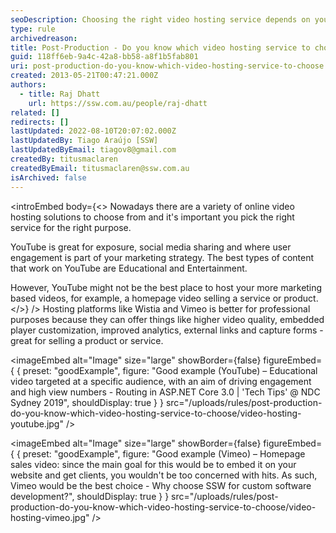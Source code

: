 ```yaml
---
seoDescription: Choosing the right video hosting service depends on your marketing strategy and goals, with YouTube suitable for exposure and user engagement, while Wistia and Vimeo are better suited for professional purposes.
type: rule
archivedreason:
title: Post-Production - Do you know which video hosting service to choose?
guid: 118ff6eb-9a4c-42a8-bb58-a8f1b5fab801
uri: post-production-do-you-know-which-video-hosting-service-to-choose
created: 2013-05-21T00:47:21.000Z
authors:
  - title: Raj Dhatt
    url: https://ssw.com.au/people/raj-dhatt
related: []
redirects: []
lastUpdated: 2022-08-10T20:07:02.000Z
lastUpdatedBy: Tiago Araújo [SSW]
lastUpdatedByEmail: tiagov8@gmail.com
createdBy: titusmaclaren
createdByEmail: titusmaclaren@ssw.com.au
isArchived: false
---
```


<introEmbed
  body={<>
Nowadays there are a variety of online video hosting solutions to choose from and it's important you pick the right service for the right purpose.

YouTube is great for exposure, social media sharing and where user engagement is part of your marketing strategy. The best types of content that work on YouTube are Educational and Entertainment.

However, YouTube might not be the best place to host your more marketing based videos, for example, a homepage video selling a service or product.
  </>}
/>
Hosting platforms like Wistia and Vimeo is better for professional purposes because they can offer things like higher video quality, embedded player customization, improved analytics, external links and capture forms - great for selling a product or service.

<imageEmbed
  alt="Image"
  size="large"
  showBorder={false}
  figureEmbed={ {
    preset: "goodExample",
    figure: "Good example (YouTube) – Educational video targeted at a specific audience, with an aim of driving engagement and high view numbers - Routing in ASP.NET Core 3.0 | 'Tech Tips' @ NDC Sydney 2019",
    shouldDisplay: true
  } }
  src="/uploads/rules/post-production-do-you-know-which-video-hosting-service-to-choose/video-hosting-youtube.jpg"
/>


<imageEmbed
  alt="Image"
  size="large"
  showBorder={false}
  figureEmbed={ {
    preset: "goodExample",
    figure: "Good example (Vimeo) – Homepage sales video: since the main goal for this would be to embed it on your website and get clients, you wouldn't be too concerned with hits. As such, Vimeo would be the best choice - Why choose SSW for custom software development?",
    shouldDisplay: true
  } }
  src="/uploads/rules/post-production-do-you-know-which-video-hosting-service-to-choose/video-hosting-vimeo.jpg"
/>
